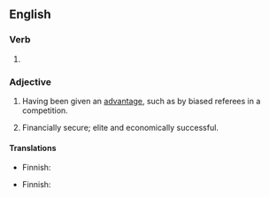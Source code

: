 ==English==

===Verb===
{{head|en|verb form}}

# {{en-past of|advantage}}

===Adjective===
{{en-adj}}

# Having been given an [[advantage]], such as by biased referees in a competition.
# {{lb|en|of a person}} Financially secure; elite and economically successful.

====Translations====
{{trans-top|having been given a advantage}}
* Finnish: {{t+|fi|etuoikeutettu}}
{{trans-mid}}
{{trans-bottom}}

{{trans-top|financially secure}}
* Finnish: {{t|fi|hyväosainen}}
{{trans-mid}}
{{trans-bottom}}